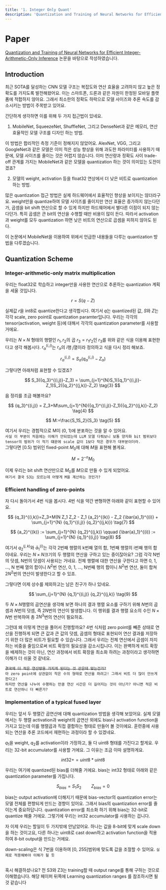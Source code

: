 ```yaml
---
title: '1. Integer Only Quant'
description: 'Quantization and Training of Neural Networks for Efficient Integer-Arithmetic-Only Inference'
---
```


# Paper
[Quantization and Training of Neural Networks for Efficient Integer-Arithmetic-Only Inference](https://arxiv.org/pdf/1712.05877.pdf) 논문을 바탕으로 작성하였습니다.

## Introduction
최근 SOTA를 달성하는 CNN 모델 구조는 복잡도와 연산 효율을 고려하지 않고 높은 정확도를 가지도록 발전해왔어요.
이는 스마트폰, 드론과 같은 자원이 한정된 모바일 플랫폼에 적합하지 않아요.
그래서 최소한의 정확도 하락으로 모델 사이즈와 추론 속도를 감소시키는 방법이 주목받고 있어요.

간단하게 생각하면 이를 위해 두 가지 접근법이 있네요.
1. MobileNet, SqueezeNet, ShuffleNet, 그리고 DenseNet과 같은 메모리, 연산 효율적인 모델 구조를 디자인 하는 방법.

이 방법은 합리적인 측정 기준이 정해지지 않았어요.
AlexNet, VGG, 그리고 GoogleNet과 같은 모델은 이미 적은 성능 향상을 위해 과도한 파라미터를 사용하기 때문에, 모델 사이즈를 줄이는 것은 어렵지 않습니다.
이미 연산량과 정확도 사이 trade-off 관계를 가지는 MobileNet과 같은 모델을 quantization 하는 것이 의미있는 도전이겠죠?

2. 모델의 weight, activation 등을 float32 연상에서 더 낮은 비트로 quantization 하는 방법.

많은 quantization 접근 방법은 실제 하드웨어에서 효율적인 향상을 보이지는 않더라구요.
weight만을 quantize하여 모델 사이즈를 줄이지만 연산 효율은 증가하지 않는다던가,
곱셈을 bit shift 연산으로 할 수 있게 하지만 하드웨어에서 별다른 이점이 되지 않는다던가.
특히 곱셈은 큰 bit의 연산을 수행할 때만 비용이 많이 든다.
따라서 activation과 weight를 모두 quantization 하면 낮은 비트의 연산으로 곱셈을 피하지 않아도 된다.

이 논문에서 MobileNet을 이용하여 위에서 언급한 내용들을 다루는 quantization 방법을 다루겠습니다.

## Quantization Scheme

### Integer-arithmetic-only matrix multiplication

우리는 float32로 학습하고 integer만을 사용한 연산으로 추론하는 quantization 계획을 세울 것입니다.

$$
r = S(q-Z) \tag{1}
$$

실제값 $r$을 int8로 quantize한다고 생각합시다.
여기서 $q$는 quantized된 값, $S$와 $Z$는 각각 scale, zero point로 quantization paramter입니다.
우리는 각각의 tensor(activation, weight 등)에 대해서 각각의 quantization parameter를 사용할 거에요.

우리는 $N \times N$ 형태의 행렬인 $r_1, r_2$의 곱 $r_3=r_1r_2$인 $r_3$를 위와 같은 식을 이용해 표현한다고 생각 해봅시다.
${r_{\alpha}}^{(i,j)}$는 $r_\alpha$의 $i$행 $j$열이라 정의하고 식을 다시 정리 해보죠.

$$
{r_{\alpha}}^{(i,j)} = S_{\alpha}({q_{\alpha}}^{(i,j)}-Z_{\alpha}) \tag{2}
$$

그렇다면 아래처럼 표현할 수 있겠죠?

$$
S_3({q_3}^{(i,j)}-Z_3) = \sum_{j=1}^{N}S_1({q_1}^{(i,j)}-Z_1)S_2({q_2}^{(j,k)}-Z_2)  \tag{3}
$$

음 정리를 조금 해볼까요?

$$
{q_3}^{(i,j)} = Z_3+M\sum_{j=1}^{N}({q_1}^{(i,j)}-Z_1)({q_2}^{(j,k)}-Z_2)  \tag{4}
$$

$$
M:=\frac{S_1S_2}{S_3}  \tag{5}
$$

여기서 우리는 경험적으로 M이 (0, 1)에 분포하는 것을 알 수 있어요.  
`사실 이 부분이 처음에는 이해가 안되었는데 LLM 모델 다뤄보니 보통 양자화 bit 범위보다 tensor의 범위가 더 작기 떄문에 scale 값이 1보다 작은 경우가 대부분이더라.`  
그렇다면 $[0.5)$ 범위인 fixed-point $M_0$에 대해 $M$을 표현해 볼게요.

$$
M=2^{-n}M_0 \tag{6}
$$

이제 우리는 bit shift 연산만으로 $M_0$를 $M$으로 만들 수 있게 되었어요.  
`여기서 결국 S3는 모르는데 어떻게 M을 계산하는 것인가?`

### Efficient handling of zero-points

자 다시 돌아가서 4번 식을 봅시다.
4번 식을 약간 변형하면 아래와 같이 표현할 수 있어요.

$$
{q_3}^{(i,k)}=Z_3+M(N Z_1 Z_2 - Z_1 {a_2}^{(k)} - Z_2 {\bar{a}_1}^{(i)} + \sum_{j=1}^{N} {q_1}^{(i,j)} {q_2}^{(j,k)}) \tag{7}
$$

$$
{a_2}^{(k)} := \sum_{j=1}^{N} {q_2}^{(j,k)} \qquad {\bar{a}_1}^{(i)} := \sum_{j=1}^{N} {q_1}^{(i,j)} \tag{8}
$$

여기서 ${q_2}^{(j,k)}$와 ${\bar{a}_1}^{(i)}$는 각각 2번째 행렬의 k번째 열의 합, 1번째 행렬의 i번째 행의 합이네요.
우리는 $N \times N$크기의 두 행렬의 연산을 구하고 있는 중이잖아요?
그럼 각각 N번의 덧셈, N번의 덧셈이 사용되는 거네요.
전체 행렬에 대한 연산을 구한다고 하면 0, 1, ..., N 번째 열의 합이니 $N^2$번 연산, 0, 1, ..., N번째 행의 합이니 $N^2$번 연산, 둘이 합쳐 $2N^2$번의 연산이 발생한다고 할 수 있죠.

그렇다면 이제 상수를 제외하고는 남은 친구가 하나 있네요.

$$
\sum_{j=1}^{N} {q_1}^{(i,j)} {q_2}^{(j,k)} \tag{9}
$$ 

두 $N \times N$행렬의 곱연산을 생각해 보면 하나의 결과 행렬 요소를 구하기 위해 $N$번의 곱셈과 $N$번의 덧셈, 즉 $2N$번의 연산이 발생합니다.
이 행위를 결과 행렬 요소의 수인 $N \times N$번 반복하여 총 $2N^3$번의 연산이 필요하죠.

그런데 왜 이렇게 연산을 풀어서 진행할까요?
4번 식처럼 zero point를 빼준 상태로 연산을 진행하게 되면 큰 값과 큰 값의 덧셈, 곱셈의 형태로 표현되어 연산 결과를 저장하기 위한 더 많은 비트가 필요할 수 있습니다.
그래서 우리는 전체 연산에서 곱셈이 차지하는 비중을 줄임으로써 비트 확장의 필요성을 감소시킵니다.
이는 완벽하게 비트 확장을 배제하는 것이 아닌, 연산 과정에서 비트 확장을 최소화 하려는 과정이라고 생각하면 이해가 더 쉬울 것 같네요.

~~`겱국에 더 적은 연산량을 가지게 된다는 것 같은데 맞는건가?`~~  
`아 zero point에 상관없이 작은 수의 형태로 연산을 하려고! 그래서 비트 더 많이 안쓰게 한다고!`  
`하지만 연산을 나누어 수행하는 만큼 연산 시간은 더 길어지는 것이 아닌가? 아니면 적은 비트로 연산하니 더 빠른가?`

### Implementation of a typical fused layer
우리는 앞서 두 행렬간 곱연산에 대해 quantization 방법을 생각해 보았어요.
실제 모델에서는 두 행렬 activation과 weight의 곱연산 외에도 bias나 activation function을 가지고 있는데 이를 행렬곱과 직접 결합하는 형태로 만들어 볼 것이에요.
훈련중에 사용되는 연산을 추론 코드에서 재현하는 과정이라 할 수 있겠네요.

$q_1$을 weight, $q_2$를 activation이라 가정하고, 둘 다 uint8 형태를 가진다고 할게요.
우리는 32-bit accumulator를 사용할 거에요.
그 이유는 조금 이따 설명하게요.

$$
int32 += uint8 * uint8 \tag{10}
$$

우리는 여기에 quantized된 bias를 더해줄 거에요.
bias는 int32 형태로 아래와 같은 quantization parameter를 가집니다.

$$
S_{bias} = S_1 S_2 \qquad Z_{bias} = 0 \tag{11}
$$

bias는 output activation에 더해지기 때문에 bias-vector의 quantization error는 모델 전체를 편향되게 만드는 경향이 있어요.
그래서 bias의 quantization error를 줄이는게 중요하답니다.
quantization error를 최소화 하기 위해 bias는 32-bit로 quantize 해줄 거에요.
그렇기에 우리는 int32 accumulator를 사용하는 겁니다.

자 이제 우리는 할일이 두 가지밖에 안남았어요.
하나는 값을 8-bit에 맞게 scale down을 하는 것이고요,
다른 하나는 uint8로 cast down하고 activation function을 적용하여 8-bit output을 만드는 거에요.

down-scaling은 식 7번을 이용하여 [0, 255]범위에 맞도록 값을 조절할 수 있어요.
`실제로 적용해봐야 이해가 될 듯`



##
혹시 해결하셨나요? 전 S3와 Z3는 training할 때 output range를 통해 구하는 것으로 이해했습니다.
해당 페이퍼 뒤쪽에 Learning quantization ranges 를 참조하시면 될 것 같습니다
##


